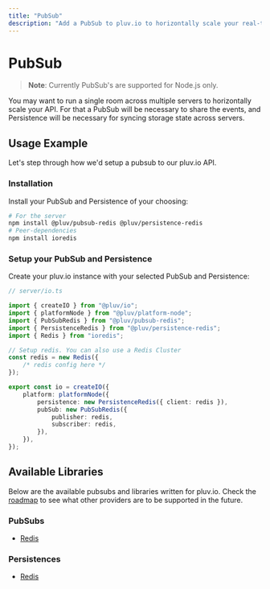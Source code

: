```yaml
---
title: "PubSub"
description: "Add a PubSub to pluv.io to horizontally scale your real-time API"
---
```


# PubSub

> **Note**: Currently PubSub's are supported for Node.js only.

You may want to run a single room across multiple servers to horizontally scale your API. For that a PubSub will be necessary to share the events, and Persistence will be necessary for syncing storage state across servers.

## Usage Example

Let's step through how we'd setup a pubsub to our pluv.io API.

### Installation

Install your PubSub and Persistence of your choosing:

```bash
# For the server
npm install @pluv/pubsub-redis @pluv/persistence-redis
# Peer-dependencies
npm install ioredis
```

### Setup your PubSub and Persistence

Create your pluv.io instance with your selected PubSub and Persistence:

```ts
// server/io.ts

import { createIO } from "@pluv/io";
import { platformNode } from "@pluv/platform-node";
import { PubSubRedis } from "@pluv/pubsub-redis";
import { PersistenceRedis } from "@pluv/persistence-redis";
import { Redis } from "ioredis";

// Setup redis. You can also use a Redis Cluster
const redis = new Redis({
    /* redis config here */
});

export const io = createIO({
    platform: platformNode({
        persistence: new PersistenceRedis({ client: redis }),
        pubSub: new PubSubRedis({
            publisher: redis,
            subscriber: redis,
        }),
    }),
});
```

## Available Libraries

Below are the available pubsubs and libraries written for pluv.io. Check the [roadmap](http://localhost:3000/docs/introduction#features-and-roadmap) to see what other providers are to be supported in the future.

### PubSubs

* [Redis](https://www.npmjs.com/package/@pluv/pubsub-redis)

### Persistences

* [Redis](https://www.npmjs.com/package/@pluv/persistence-redis)
